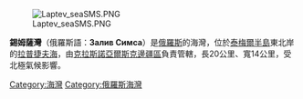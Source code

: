 [[Image:Laptev_seaSMS.PNG|thumb]]

'''錫姆薩灣'''（俄羅斯語：'''Залив Симса'''）是[[俄羅斯|俄羅斯]]的海灣，位於[[泰梅爾半島|泰梅爾半島]]東北岸的[[拉普捷夫海|拉普捷夫海]]，由[[克拉斯諾亞爾斯克邊疆區|克拉斯諾亞爾斯克邊疆區]]負責管轄，長20公里、寬14公里，受北極氣候影響。

{{coord|77|07|N|105|15|E|display=title}}

[[Category:海灣|Category:海灣]]
[[Category:俄羅斯海灣|Category:俄羅斯海灣]]

{{Russia-geo-stub}}